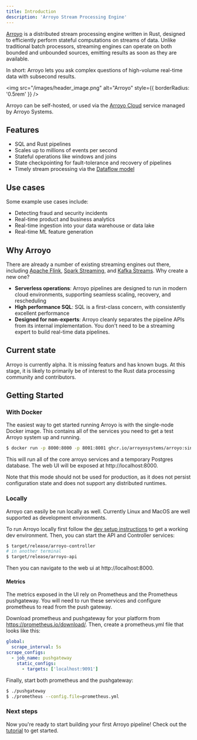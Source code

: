 ```yaml
---
title: Introduction
description: 'Arroyo Stream Processing Engine'
---
```


[Arroyo](https://arroyo.dev) is a distributed stream processing engine written in Rust, designed to efficiently
perform stateful computations on streams of data. Unlike traditional batch processors, streaming engines can operate
on both bounded and unbounded sources, emitting results as soon as they are available.

In short: Arroyo lets you ask complex questions of high-volume real-time data with subsecond results.

<img
  src="/images/header_image.png"
  alt="Arroyo"
  style={{ borderRadius: '0.5rem' }}
/>

Arroyo can be self-hosted, or used via the [Arroyo Cloud](https://arroyo.dev/) service managed by Arroyo Systems.

## Features

- SQL and Rust pipelines
- Scales up to millions of events per second
- Stateful operations like windows and joins
- State checkpointing for fault-tolerance and recovery of pipelines
- Timely stream processing via the [Dataflow model](https://www.oreilly.com/radar/the-world-beyond-batch-streaming-101/)

## Use cases

Some example use cases include:

- Detecting fraud and security incidents
- Real-time product and business analytics
- Real-time ingestion into your data warehouse or data lake
- Real-time ML feature generation

## Why Arroyo

There are already a number of existing streaming engines out there, including [Apache Flink](https://flink.apache.org),
[Spark Streaming](https://spark.apache.org/docs/latest/streaming-programming-guide.html), and
[Kafka Streams](https://kafka.apache.org/documentation/streams/). Why create a new one?

- **Serverless operations**: Arroyo pipelines are designed to run in modern cloud environments, supporting seamless scaling,
  recovery, and rescheduling
- **High performance SQL**: SQL is a first-class concern, with consistently excellent performance
- **Designed for non-experts**: Arroyo cleanly separates the pipeline APIs from its internal implementation. You don't
  need to be a streaming expert to build real-time data pipelines.

## Current state

Arroyo is currently alpha. It is missing featurs and has known bugs. At this stage, it is likely to primarily be of
interest to the Rust data processing community and contributors.

## Getting Started

### With Docker

The easiest way to get started running Arroyo is with the single-node Docker image. This contains all of the services
you need to get a test Arroyo system up and running.

```bash
$ docker run -p 8000:8000 -p 8001:8001 ghcr.io/arroyosystems/arroyo:single
```

This will run all of the core arroyo services and a temporary Postgres database. The web UI will be exposed at
http://localhost:8000.

Note that this mode should not be used for production, as it does not persist configuration state and does not support
any distributed runtimes.

### Locally

Arroyo can easily be run locally as well. Currently Linux and MacOS are well supported as development environments.

To run Arroyo locally first follow the [dev setup instructions](/developing/dev-setup) to get a working dev environment.
Then, you can start the API and Controller services:

```bash
$ target/release/arroyo-controller
# in another terminal
$ target/release/arroyo-api
```

Then you can navigate to the web ui at http://localhost:8000.

#### Metrics

The metrics exposed in the UI rely on Prometheus and the Prometheus pushgateway. You will need to run these services
and configure prometheus to read from the push gateway.

Download prometheus and pushgateway for your platform from https://prometheus.io/download/. Then, create a prometheus.yml
file that looks like this:

```yaml
global:
  scrape_interval: 5s
scrape_configs:
  - job_name: pushgateway
    static_configs:
      - targets: ['localhost:9091']
```

Finally, start both prometheus and the pushgateway:

```bash
$ ./pushgateway
$ ./prometheus --config.file=prometheus.yml
```

### Next steps

Now you're ready to start building your first Arroyo pipeline! Check out the [tutorial](/tutorial) to get started.
